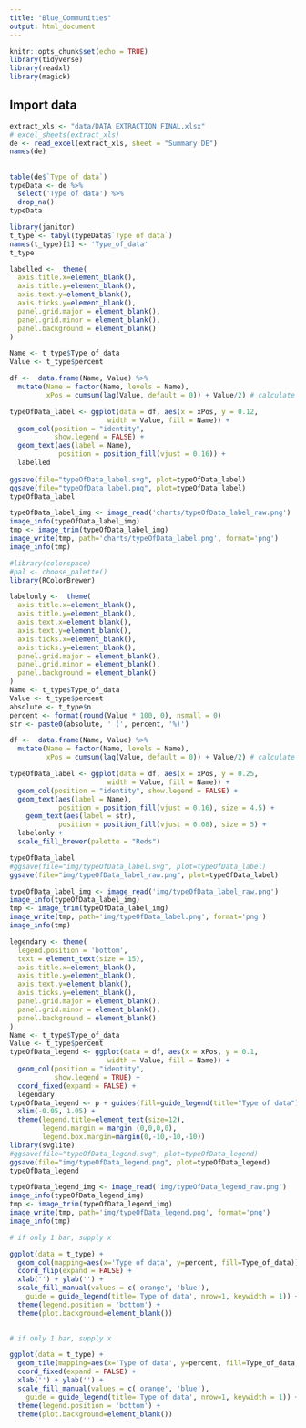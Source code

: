 ---
title: "Blue_Communities"
output: html_document
---

```{r setup, include=FALSE}
knitr::opts_chunk$set(echo = TRUE)
library(tidyverse)
library(readxl)
library(magick)
```

## Import data



```{r }
extract_xls <- "data/DATA EXTRACTION FINAL.xlsx"
# excel_sheets(extract_xls)
de <- read_excel(extract_xls, sheet = "Summary DE")
names(de)
```

## 

```{r find Type of data}
table(de$`Type of data`)
typeData <- de %>% 
  select('Type of data') %>% 
  drop_na()
typeData
```

```{r count Type of data}
library(janitor)
t_type <- tabyl(typeData$`Type of data`)
names(t_type)[1] <- 'Type_of_data'
t_type
```


```{r}
labelled <-  theme(
  axis.title.x=element_blank(),
  axis.title.y=element_blank(),
  axis.text.y=element_blank(),
  axis.ticks.y=element_blank(),
  panel.grid.major = element_blank(),
  panel.grid.minor = element_blank(),
  panel.background = element_blank()
)

Name <- t_type$Type_of_data
Value <- t_type$percent

df <-  data.frame(Name, Value) %>%
  mutate(Name = factor(Name, levels = Name),
         xPos = cumsum(lag(Value, default = 0)) + Value/2) # calculate interval position

typeOfData_label <- ggplot(data = df, aes(x = xPos, y = 0.12, 
                        width = Value, fill = Name)) +
  geom_col(position = "identity",
           show.legend = FALSE) +
  geom_text(aes(label = Name),
            position = position_fill(vjust = 0.16)) +
  labelled
  
ggsave(file="typeOfData_label.svg", plot=typeOfData_label)
ggsave(file="typeOfData_label.png", plot=typeOfData_label)
typeOfData_label
```

```{r}
typeOfData_label_img <- image_read('charts/typeOfData_label_raw.png')
image_info(typeOfData_label_img)
tmp <- image_trim(typeOfData_label_img)
image_write(tmp, path='charts/typeOfData_label.png', format='png')
image_info(tmp)
```

```{r}
#library(colorspace)
#pal <- choose_palette()
library(RColorBrewer)
```


```{r}
labelonly <-  theme(
  axis.title.x=element_blank(),
  axis.title.y=element_blank(),
  axis.text.x=element_blank(),
  axis.text.y=element_blank(),
  axis.ticks.x=element_blank(),
  axis.ticks.y=element_blank(),
  panel.grid.major = element_blank(),
  panel.grid.minor = element_blank(),
  panel.background = element_blank()
)
Name <- t_type$Type_of_data
Value <- t_type$percent
absolute <- t_type$n
percent <- format(round(Value * 100, 0), nsmall = 0)
str <- paste0(absolute, ' (', percent, '%)')

df <-  data.frame(Name, Value) %>%
  mutate(Name = factor(Name, levels = Name),
         xPos = cumsum(lag(Value, default = 0)) + Value/2) # calculate interval position

typeOfData_label <- ggplot(data = df, aes(x = xPos, y = 0.25, 
                        width = Value, fill = Name)) +
  geom_col(position = "identity", show.legend = FALSE) +
  geom_text(aes(label = Name),
            position = position_fill(vjust = 0.16), size = 4.5) +
    geom_text(aes(label = str),
            position = position_fill(vjust = 0.08), size = 5) +
  labelonly +
  scale_fill_brewer(palette = "Reds")

typeOfData_label  
#ggsave(file="img/typeOfData_label.svg", plot=typeOfData_label)
ggsave(file="img/typeOfData_label_raw.png", plot=typeOfData_label)

```

```{r}
typeOfData_label_img <- image_read('img/typeOfData_label_raw.png')
image_info(typeOfData_label_img)
tmp <- image_trim(typeOfData_label_img)
image_write(tmp, path='img/typeOfData_label.png', format='png')
image_info(tmp)
```



```{r}
legendary <- theme(
  legend.position = 'bottom',
  text = element_text(size = 15),
  axis.title.x=element_blank(),
  axis.title.y=element_blank(),
  axis.text.y=element_blank(),
  axis.ticks.y=element_blank(),
  panel.grid.major = element_blank(),
  panel.grid.minor = element_blank(),
  panel.background = element_blank()
)
Name <- t_type$Type_of_data
Value <- t_type$percent
typeOfData_legend <- ggplot(data = df, aes(x = xPos, y = 0.1, 
                        width = Value, fill = Name)) +
  geom_col(position = "identity",
           show.legend = TRUE) +
  coord_fixed(expand = FALSE) +
  legendary
typeOfData_legend <- p + guides(fill=guide_legend(title="Type of data")) + 
  xlim(-0.05, 1.05) +
  theme(legend.title=element_text(size=12),
        legend.margin = margin (0,0,0,0),
        legend.box.margin=margin(0,-10,-10,-10))
library(svglite)
#ggsave(file="typeOfData_legend.svg", plot=typeOfData_legend)
ggsave(file="img/typeOfData_legend.png", plot=typeOfData_legend)
typeOfData_legend
```

```{r}
typeOfData_legend_img <- image_read('img/typeOfData_legend_raw.png')
image_info(typeOfData_legend_img)
tmp <- image_trim(typeOfData_legend_img)
image_write(tmp, path='img/typeOfData_legend.png', format='png')
image_info(tmp)
```


```{r plot Type of data}

# if only 1 bar, supply x

ggplot(data = t_type) +
  geom_col(mapping=aes(x='Type of data', y=percent, fill=Type_of_data)) +
  coord_flip(expand = FALSE) + 
  xlab('') + ylab('') +
  scale_fill_manual(values = c('orange', 'blue'),
    guide = guide_legend(title='Type of data', nrow=1, keywidth = 1)) +
  theme(legend.position = 'bottom') +
  theme(plot.background=element_blank())
  
```
```{r plot Type of data}

# if only 1 bar, supply x

ggplot(data = t_type) +
  geom_tile(mapping=aes(x='Type of data', y=percent, fill=Type_of_data, width=0.1)) +
  coord_fixed(expand = FALSE) + 
  xlab('') + ylab('') +
  scale_fill_manual(values = c('orange', 'blue'),
    guide = guide_legend(title='Type of data', nrow=1, keywidth = 1)) +
  theme(legend.position = 'bottom') +
  theme(plot.background=element_blank())
  
```